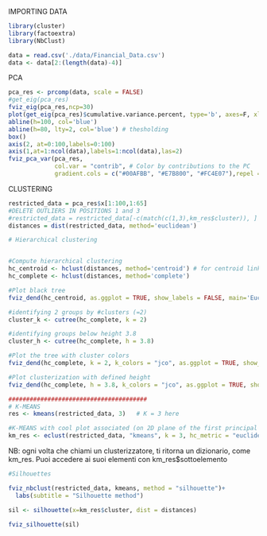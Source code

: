 IMPORTING DATA

```r

library(cluster)
library(factoextra)
library(NbClust)

data = read.csv('./data/Financial_Data.csv')
data <- data[2:(length(data)-4)]
```



PCA

```r
pca_res <- prcomp(data, scale = FALSE)
#get_eig(pca_res)
fviz_eig(pca_res,ncp=30)
plot(get_eig(pca_res)$cumulative.variance.percent, type='b', axes=F, xlab='n', ylab='cumulative PVE', ylim=c(0,100))
abline(h=100, col='blue')
abline(h=80, lty=2, col='blue') # thesholding
box()
axis(2, at=0:100,labels=0:100)
axis(1,at=1:ncol(data),labels=1:ncol(data),las=2)
fviz_pca_var(pca_res,
             col.var = "contrib", # Color by contributions to the PC
             gradient.cols = c("#00AFBB", "#E7B800", "#FC4E07"),repel = TRUE)    # Avoid text overlapping
```






CLUSTERING

```r
restricted_data = pca_res$x[1:100,1:65]
#DELETE OUTLIERS IN POSITIONS 1 and 3
#restricted_data = restricted_data[-c(match(c(1,3),km_res$cluster)), ] 
distances = dist(restricted_data, method='euclidean')
```



```r

# Hierarchical clustering


#Compute hierarchical clustering
hc_centroid <- hclust(distances, method='centroid') # for centroid linkage
hc_complete <- hclust(distances, method='complete')

#Plot black tree
fviz_dend(hc_centroid, as.ggplot = TRUE, show_labels = FALSE, main='Euclidean-Centroid')

#identifying 2 groups by #clusters (=2)
cluster_k <- cutree(hc_complete, k = 2)

#identifying groups below height 3.8
cluster_h <- cutree(hc_complete, h = 3.8) 

#Plot the tree with cluster colors
fviz_dend(hc_complete, k = 2, k_colors = "jco", as.ggplot = TRUE, show_labels = FALSE, main='Euclidean-Complete')

#Plot clusterization with defined height
fviz_dend(hc_complete, h = 3.8, k_colors = "jco", as.ggplot = TRUE, show_labels = FALSE, main='Euclidean-Complete')
```

```r
#######################################
# K-MEANS
res <- kmeans(restricted_data, 3)   # K = 3 here

#K-MEANS with cool plot associated (on 2D plane of the first principal components)
km_res <- eclust(restricted_data, "kmeans", k = 3, hc_metric = "euclidean")

```
NB: ogni volta che chiami un clusterizzatore, ti ritorna un dizionario, come km_res.
Puoi accedere ai suoi elementi con km_res$sottoelemento



```r
#Silhouettes

fviz_nbclust(restricted_data, kmeans, method = "silhouette")+
  labs(subtitle = "Silhouette method")
```

```r
sil <- silhouette(x=km_res$cluster, dist = distances)
```

```r
fviz_silhouette(sil)
```
